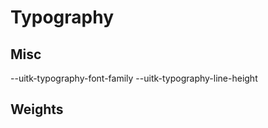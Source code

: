 
<Meta title="Documentation/Styles and Theming/Foundations/Typography" />

# Typography

## Misc

<Canvas>
  <Story name="Misc">
    <TextBlock
      lineHeight="--uitk-text-line-height"
      fontFamily="--uitk-text-font-family"
    />
    <DocGrid textExample={true}>
      <BlankBlockCell />
      <BlankBlockCode>--uitk-typography-font-family</BlankBlockCode>
      <BlankBlockCell />
      <BlankBlockCode>--uitk-typography-line-height</BlankBlockCode>
    </DocGrid>
  </Story>
</Canvas>

## Weights

<Canvas>
  <Story name="Weights">
    <DocGrid>
      <FontWeightBlock fontWeight="--uitk-typography-weight-light" />
      <FontWeightBlock fontWeight="--uitk-typography-weight-regular" />
      <FontWeightBlock fontWeight="--uitk-typography-weight-medium" />
      <FontWeightBlock fontWeight="--uitk-typography-weight-semiBold" />
      <FontWeightBlock fontWeight="--uitk-typography-weight-bold" />
      <FontWeightBlock fontWeight="--uitk-typography-weight-extraBold" />
    </DocGrid>
  </Story>
</Canvas>
